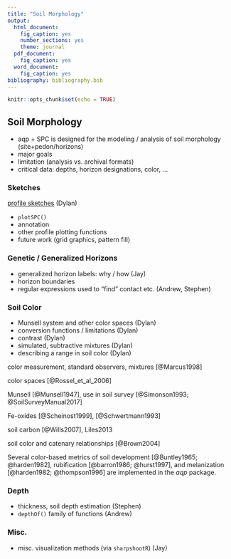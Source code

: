 ```yaml
---
title: "Soil Morphology"
output:
  html_document:
    fig_caption: yes
    number_sections: yes
    theme: journal
  pdf_document:
    fig_caption: yes
  word_document:
    fig_caption: yes
bibliography: bibliography.bib
---
```


```r
knitr::opts_chunk$set(echo = TRUE)
```

## Soil Morphology

  * aqp + SPC is designed for the modeling / analysis of soil morphology (site+pedon/horizons)
  * major goals
  * limitation (analysis vs. archival formats)
  * critical data: depths, horizon designations, color, ...

### Sketches
[profile sketches](sections/sketches.Rmd) (Dylan)

  * `plotSPC()`
  * annotation
  * other profile plotting functions
  * future work (grid graphics, pattern fill)
  

### Genetic / Generalized Horizons
 * generalized horizon labels: why / how (Jay)
 * horizon boundaries
 * regular expressions used to "find" contact etc. (Andrew, Stephen)
 

### Soil Color

  * Munsell system and other color spaces (Dylan)
  * conversion functions / limitations (Dylan)
  * contrast (Dylan)
  * simulated, subtractive mixtures (Dylan)
  * describing a range in soil color (Dylan)


color measurement, standard observers, mixtures [@Marcus1998]

color spaces [@Rossel_et_al_2006]

Munsell [@Munsell1947], use in soil survey [@Simonson1993; @SoilSurveyManual2017]

Fe-oxides [@Scheinost1999], [@Schwertmann1993]

soil carbon [@Wills2007], Liles2013

soil color and catenary relationships [@Brown2004]

<!-- 2-3 sentences max -->
Several color-based metrics of soil development [@Buntley1965; @harden1982], rubification [@barron1986; @hurst1997], and melanization [@harden1982; @thompson1996] are implemented in the *aqp* package.




### Depth

 * thickness, soil depth estimation (Stephen)
 * `depthOf()` family of functions (Andrew)

### Misc.

 * misc. visualization methods (via `sharpshootR`) (Jay)

